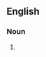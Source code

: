 ==English==

===Noun===
{{en-noun|head=[[spaghetti]] [[Western]]}}

# {{alternative spelling of|spaghetti western}}